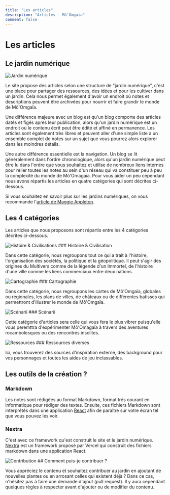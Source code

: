 ```yaml
---
title: "Les articles"
description: "Articles - Mô'Omgaïa"
comment: false
---
```



# Les articles

## Le jardin numérique


<Image className="opacity-80" src="/articles/jardin.png#center" alt="Jardin numérique" width={1420} height={605} />

Le site propose des articles selon une structure de "jardin numérique", c'est une place pour partager des ressources, des idées et pour les cultiver dans un jardin. Cela nous permet également d'avoir un endroit où notes et descriptions peuvent être archivées pour nourrir et faire grandir le monde de Mô'Omgaïa.

Une différence majeure avec un blog est qu'un blog comporte des articles datés et figés après leur publication, alors qu'un jardin numérique est un endroit où le contenu écrit peut être édité et affiné en permanence. Les articles sont également très libres et peuvent aller d'une simple liste à un ensemble complet de notes sur un sujet que vous pourrez alors explorer dans les moindres détails.

Une autre différence essentielle est la navigation. Un blog se lit généralement dans l'ordre chronologique, alors qu'un jardin numérique peut être lu dans l'ordre que vous souhaitez et utilise de nombreux liens internes pour relier toutes les notes au sein d'un réseau qui va constituer peu à peu la complexité du monde de Mô'Omagaïa. Pour vous aider un peu cependant nous avons répartis les articles en quatre catégories qui sont décrites ci-dessous.

Si vous souhaitez en savoir plus sur les jardins numériques, on vous recommande l'[article de Maggie Appleton](https://maggieappleton.com/garden-history).

## Les 4 catégories

Les articles que nous proposons sont répartis entre les 4 catégories décrites ci-dessous.

<Image className="opacity-80" src="/articles/histoire.png#right" alt="Histoire & Civilisations" width={180} height={199} />
### Histoire & Civilisation

Dans cette catégorie, nous regroupons tout ce qui a trait à l'histoire, l'organisation des sociétés, la politique et la géopolitique. Il peut s'agir des origines du Multivers comme de la légende d'un Immortel, de l'histoire d'une ville comme les liens commerciaux entre deux nations. 

<Image className="opacity-80" src="/articles/cartographie.png#right" alt="Cartographie" width={180} height={199} />
### Cartographie

Dans cette catégorie, nous regroupons les cartes de Mô'Omgaïa, globales ou régionales, les plans de villes, de châteaux ou de différentes batisses qui permettront d'illustrer le monde de Mô'Omgaïa.

<Image className="opacity-80" src="/articles/scenarii.png#right" alt="Scénarii" width={180} height={199} />
### Scénarii

Cette catégorie d'articles sera celle qui vous fera le plus vibrer puisqu'elle vous peremttra d'expérimenter Mô'Omagaïa à travers des aventures rocambolesques ou des rencontres insolites.

<Image className="opacity-80" src="/articles/ressources.png#right" alt="Ressources" width={180} height={199} />
### Ressources diverses

Ici, vous trouverez des sources d'inspiration externe, des background pour vos personnages et toutes les aides de jeu inclassables.




## Les outils de la création ?

### Markdown

Les notes sont rédigées au format Markdown, format trés courant en informatique pour rédiger des textes. Ensuite, ces fichiers Markdown sont interprétés dans une application [React](https://reactjs.org/) afin de paraître sur votre écran tel que vous pouvez les voir.

### Nextra

C'est avec ce framework qu'est construit le site et le jardin numérique. [Nextra](https://nextra.site/) est un framework proposé par Vercel qui construit des fichiers markdown dans une application React. 

<Image className="opacity-80" src="/articles/contribution.png#right" alt="Contribution" width={250} height={1247} />
## Comment puis-je contribuer ?

Vous appréciez le contenu et souhaitez contribuer au jardin en ajoutant de nouvelles plantes ou en arrosant celles qui existent déjà ?
Dans ce cas, n'hésitez pas à faire une demande d'ajout (pull request). Il y aura cependant quelques règles à respecter avant d'ajouter ou de modifier du contenu.